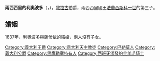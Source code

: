 {{Multiple issues|
{{Expand language|1=en|time=2020-10-14T18:02:56+00:00}}
{{Unreferenced|time=2020-10-14T18:02:56+00:00}}
}}
{{Infobox royalty
| name         = 兩西西里的利奧波多
| title        = 敘拉古伯爵
| image        = Leopold, Count of Syracuse.jpg
| birth_date   = {{birth date|1813|05|22|df=y}}
| birth_place  = [[巴勒莫|巴勒莫]]
| death_date   = {{death date and age|1860|12|04|1813|05|22|df=y}}
| death_place  = [[比薩|比薩]]
| burial_place = [[聖嘉勒聖殿_(那不勒斯)|聖嘉勒聖殿]]
| full name    = Leopoldo Beniamino Giuseppe
| house        = [[波旁-兩西西里王朝|波旁-兩西西里王朝]]
| father       = [[弗朗切斯科一世_(兩西西里)|法蘭西斯科一世]]
| mother       = [[波旁的瑪麗亞·伊莎貝爾_(1789年－1848年)|西班牙的瑪麗亞·伊莎貝爾]]
}}
'''兩西西里的利奧波多'''（{{lang-it|Leopoldo di Borbone-Due Sicilie}}，{{bd|1813年|5月22日|1860年|12月4日}}），[[锡拉库扎|敘拉古]]伯爵，兩西西里國王[[弗朗切斯科一世_(兩西西里)|法蘭西斯科一世]]的第三子。

== 婚姻 ==
1837年，利奧波多與薩伏依的{{le|瑪麗亞·維多利亞 (薩伏依-維羅納)|Princess Maria Vittoria of Savoy|瑪麗亞·維多利亞}}結婚，兩人沒有子女。

[[Category:義大利王爵|Category:義大利王爵]]
[[Category:意大利天主教徒|Category:意大利天主教徒]]
[[Category:巴勒莫人|Category:巴勒莫人]]
[[Category:義大利公爵|Category:義大利公爵]]
[[Category:黑鷹勳章持有人|Category:黑鷹勳章持有人]]
[[Category:西班牙頒發的金羊毛騎士|Category:西班牙頒發的金羊毛騎士]]